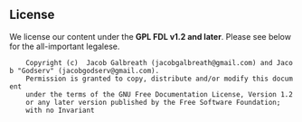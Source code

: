 == License ==
We license our content under the '''GPL FDL v1.2 and later'''. Please see below for the all-important legalese.

     Copyright (c)  Jacob Galbreath (jacobgalbreath@gmail.com) and Jacob "Godserv" (jacobgodserv@gmail.com).
     Permission is granted to copy, distribute and/or modify this document
     under the terms of the GNU Free Documentation License, Version 1.2
     or any later version published by the Free Software Foundation;
     with no Invariant
